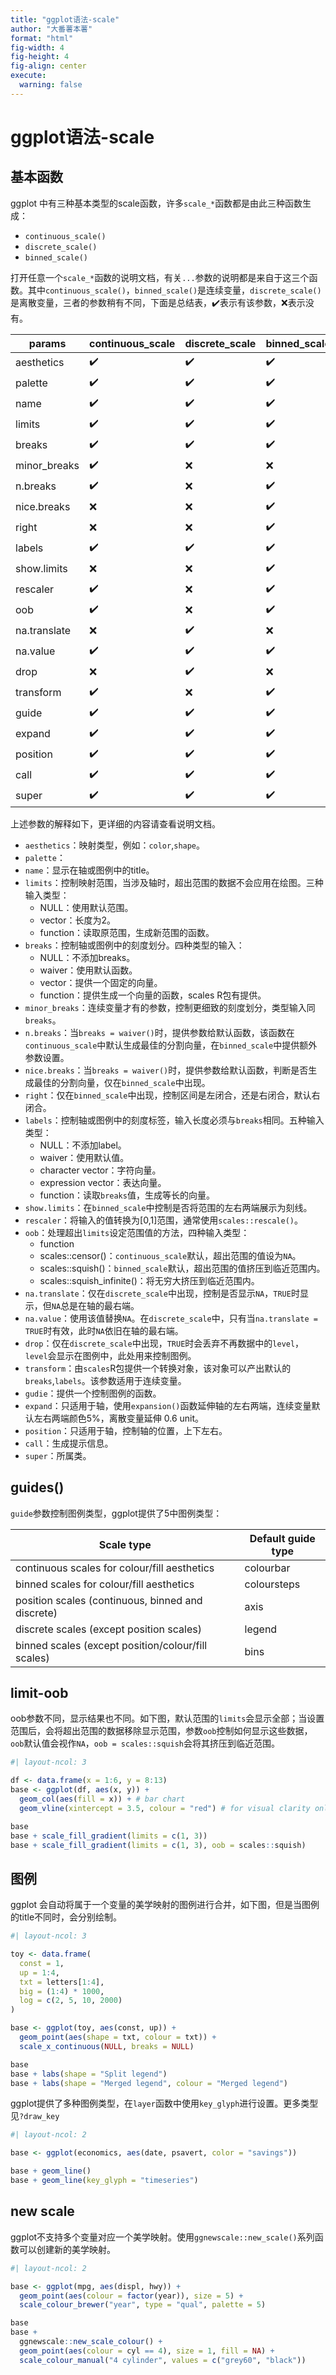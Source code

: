 ```yaml
---
title: "ggplot语法-scale"
author: "大番薯本薯"
format: "html"
fig-width: 4
fig-height: 4
fig-align: center
execute:
  warning: false
---
```


# ggplot语法-scale

## 基本函数

ggplot 中有三种基本类型的scale函数，许多`scale_*`函数都是由此三种函数生成：

-   `continuous_scale()`
-   `discrete_scale()`
-   `binned_scale()`

打开任意一个`scale_*`函数的说明文档，有关`...`参数的说明都是来自于这三个函数。其中`continuous_scale()`，`binned_scale()`是连续变量，`discrete_scale()`是离散变量，三者的参数稍有不同，下面是总结表，✔️表示有该参数，❌表示没有。

| params       | continuous_scale | discrete_scale | binned_scale |
|--------------|------------------|----------------|--------------|
| aesthetics   | ✔️               | ✔️             | ✔️           |
| palette      | ✔️               | ✔️             | ✔️           |
| name         | ✔️               | ✔️             | ✔️           |
| limits       | ✔️               | ✔️             | ✔️           |
| breaks       | ✔️               | ✔️             | ✔️           |
| minor_breaks | ✔️               | ❌             | ❌           |
| n.breaks     | ✔️               | ❌             | ✔️           |
| nice.breaks  | ❌               | ❌             | ✔️           |
| right        | ❌               | ❌             | ✔️           |
| labels       | ✔️               | ✔️             | ✔️           |
| show.limits  | ❌               | ❌             | ✔️           |
| rescaler     | ✔️               | ❌             | ✔️           |
| oob          | ✔️               | ❌             | ✔️           |
| na.translate | ❌               | ✔️             | ❌           |
| na.value     | ✔️               | ✔️             | ✔️           |
| drop         | ❌               | ✔️             | ❌           |
| transform    | ✔️               | ❌             | ✔️           |
| guide        | ✔️               | ✔️             | ✔️           |
| expand       | ✔️               | ✔️             | ✔️           |
| position     | ✔️               | ✔️             | ✔️           |
| call         | ✔️               | ✔️             | ✔️           |
| super        | ✔️               | ✔️             | ✔️           |

上述参数的解释如下，更详细的内容请查看说明文档。

-   `aesthetics`：映射类型，例如：`color`,`shape`。
-   `palette`：
-   `name`：显示在轴或图例中的title。
-   `limits`：控制映射范围，当涉及轴时，超出范围的数据不会应用在绘图。三种输入类型：
    -   NULL：使用默认范围。
    -   vector：长度为2。
    -   function：读取原范围，生成新范围的函数。
-   `breaks`：控制轴或图例中的刻度划分。四种类型的输入：
    -   NULL：不添加breaks。
    -   waiver：使用默认函数。
    -   vector：提供一个固定的向量。
    -   function：提供生成一个向量的函数，scales R包有提供。
-   `minor_breaks`：连续变量才有的参数，控制更细致的刻度划分，类型输入同`breaks`。
-   `n.breaks`：当`breaks = waiver()`时，提供参数给默认函数，该函数在`continuous_scale`中默认生成最佳的分割向量，在`binned_scale`中提供额外参数设置。
-   `nice.breaks`：当`breaks = waiver()`时，提供参数给默认函数，判断是否生成最佳的分割向量，仅在`binned_scale`中出现。
-   `right`：仅在`binned_scale`中出现，控制区间是左闭合，还是右闭合，默认右闭合。
-   `labels`：控制轴或图例中的刻度标签，输入长度必须与`breaks`相同。五种输入类型：
    -   NULL：不添加label。
    -   waiver：使用默认值。
    -   character vector：字符向量。
    -   expression vector：表达向量。
    -   function：读取`breaks`值，生成等长的向量。
-   `show.limits`：在`binned_scale`中控制是否将范围的左右两端展示为刻线。
-   `rescaler`：将输入的值转换为\[0,1\]范围，通常使用`scales::rescale()`。
-   `oob`：处理超出`limits`设定范围值的方法，四种输入类型：
    -   function
    -   scales::censor()：`continuous_scale`默认，超出范围的值设为`NA`。
    -   scales::squish()：`binned_scale`默认，超出范围的值挤压到临近范围内。
    -   scales::squish_infinite()：将无穷大挤压到临近范围内。
-   `na.translate`：仅在`discrete_scale`中出现，控制是否显示`NA`，`TRUE`时显示，但`NA`总是在轴的最右端。
-   `na.value`：使用该值替换`NA`。在`discrete_scale`中，只有当`na.translate = TRUE`时有效，此时`NA`依旧在轴的最右端。
-   `drop`：仅在`discrete_scale`中出现，`TRUE`时会丢弃不再数据中的`level`，`level`会显示在图例中，此处用来控制图例。
-   `transform`：由`scales`R包提供一个转换对象，该对象可以产出默认的`breaks`,`labels`。该参数适用于连续变量。
-   `gudie`：提供一个控制图例的函数。
-   `expand`：只适用于轴，使用`expansion()`函数延伸轴的左右两端，连续变量默认左右两端颜色5%，离散变量延伸 0.6 unit。
-   `position`：只适用于轴，控制轴的位置，上下左右。
-   `call`：生成提示信息。
-   `super`：所属类。

## guides()

`guide`参数控制图例类型，ggplot提供了5中图例类型：

| Scale type                                         | Default guide type |
|----------------------------------------------------|--------------------|
| continuous scales for colour/fill aesthetics       | colourbar          |
| binned scales for colour/fill aesthetics           | coloursteps        |
| position scales (continuous, binned and discrete)  | axis               |
| discrete scales (except position scales)           | legend             |
| binned scales (except position/colour/fill scales) | bins               |

## limit-oob

oob参数不同，显示结果也不同。如下图，默认范围的`limits`会显示全部；当设置范围后，会将超出范围的数据移除显示范围，参数`oob`控制如何显示这些数据，`oob`默认值会视作`NA`，`oob = scales::squish`会将其挤压到临近范围。

```r
#| layout-ncol: 3

df <- data.frame(x = 1:6, y = 8:13)
base <- ggplot(df, aes(x, y)) +
  geom_col(aes(fill = x)) + # bar chart
  geom_vline(xintercept = 3.5, colour = "red") # for visual clarity only

base
base + scale_fill_gradient(limits = c(1, 3))
base + scale_fill_gradient(limits = c(1, 3), oob = scales::squish)
```

## 图例

ggplot 会自动将属于一个变量的美学映射的图例进行合并，如下图，但是当图例的title不同时，会分别绘制。

```r
#| layout-ncol: 3

toy <- data.frame(
  const = 1,
  up = 1:4,
  txt = letters[1:4],
  big = (1:4) * 1000,
  log = c(2, 5, 10, 2000)
)

base <- ggplot(toy, aes(const, up)) +
  geom_point(aes(shape = txt, colour = txt)) +
  scale_x_continuous(NULL, breaks = NULL)

base
base + labs(shape = "Split legend")
base + labs(shape = "Merged legend", colour = "Merged legend")
```

ggplot提供了多种图例类型，在`layer`函数中使用`key_glyph`进行设置。更多类型见`?draw_key`

```r
#| layout-ncol: 2

base <- ggplot(economics, aes(date, psavert, color = "savings"))

base + geom_line()
base + geom_line(key_glyph = "timeseries")
```


## new scale

ggplot不支持多个变量对应一个美学映射。使用`ggnewscale::new_scale()`系列函数可以创建新的美学映射。

```r
#| layout-ncol: 2

base <- ggplot(mpg, aes(displ, hwy)) +
  geom_point(aes(colour = factor(year)), size = 5) +
  scale_colour_brewer("year", type = "qual", palette = 5)

base
base +
  ggnewscale::new_scale_colour() +
  geom_point(aes(colour = cyl == 4), size = 1, fill = NA) +
  scale_colour_manual("4 cylinder", values = c("grey60", "black"))
```